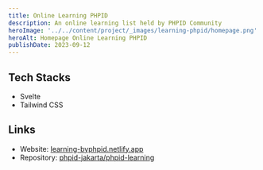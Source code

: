 ```yaml
---
title: Online Learning PHPID
description: An online learning list held by PHPID Community
heroImage: '../../content/project/_images/learning-phpid/homepage.png'
heroAlt: Homepage Online Learning PHPID
publishDate: 2023-09-12
---
```


## Tech Stacks

- Svelte
- Tailwind CSS

## Links

- Website: [learning-byphpid.netlify.app](https://learning-byphpid.netlify.app/)
- Repository: [phpid-jakarta/phpid-learning](https://github.com/phpid-jakarta/phpid-learning)
